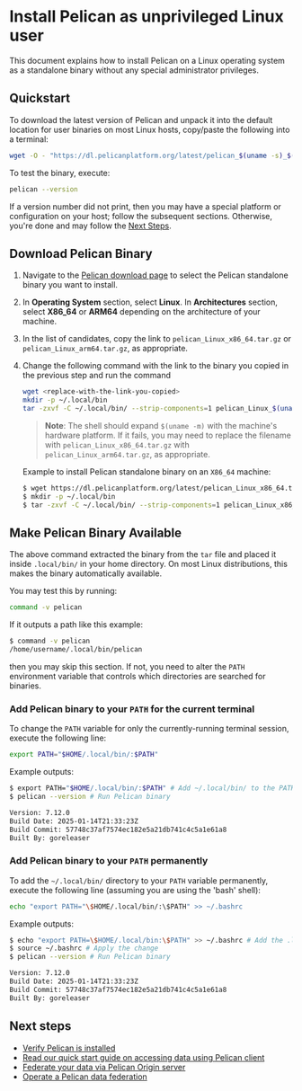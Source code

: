 # Install Pelican as unprivileged Linux user

This document explains how to install Pelican on a Linux operating system as a standalone binary without any special administrator privileges.

## Quickstart

To download the latest version of Pelican and unpack it into the default location for user binaries on most Linux hosts, copy/paste
the following into a terminal:

```bash
wget -O - "https://dl.pelicanplatform.org/latest/pelican_$(uname -s)_$(uname -m).tar.gz" | tar zx -C ~/.local/bin/ --strip-components=1
```

To test the binary, execute:

```bash
pelican --version
```

If a version number did not print, then you may have a special platform or configuration on your host; follow the subsequent sections.  Otherwise, you're done and may follow the [Next Steps](#next-steps).

## Download Pelican Binary

1. Navigate to the [Pelican download page](../install.mdx#download-pelican-binary) to select the Pelican standalone binary you want to install.

2. In **Operating System** section, select **Linux**. In **Architectures** section, select **X86_64** or **ARM64** depending on the architecture of your machine.

3. In the list of candidates, copy the link to `pelican_Linux_x86_64.tar.gz` or `pelican_Linux_arm64.tar.gz`, as appropriate.

4. Change the following command with the link to the binary you copied in the previous step and run the command

    ```bash
    wget <replace-with-the-link-you-copied>
    mkdir -p ~/.local/bin
    tar -zxvf -C ~/.local/bin/ --strip-components=1 pelican_Linux_$(uname -m).tar.gz
    ```

    > **Note**: The shell should expand `$(uname -m)` with the machine's hardware platform.  If it fails, you may need to replace the filename with `pelican_Linux_x86_64.tar.gz` with `pelican_Linux_arm64.tar.gz`, as appropriate.

    Example to install Pelican standalone binary on an `X86_64` machine:

    ```bash
    $ wget https://dl.pelicanplatform.org/latest/pelican_Linux_x86_64.tar.gz
    $ mkdir -p ~/.local/bin
    $ tar -zxvf -C ~/.local/bin/ --strip-components=1 pelican_Linux_x86_64.tar.gz
    ```

## Make Pelican Binary Available

The above command extracted the binary from the `tar` file and placed it inside `.local/bin/` in your home directory.  On most Linux distributions, this makes the binary automatically available.

You may test this by running:

```bash
command -v pelican
```

If it outputs a path like this example:

```bash
$ command -v pelican
/home/username/.local/bin/pelican
```

then you may skip this section.  If not, you need to alter the `PATH` environment variable that controls which directories are searched for binaries.

### Add Pelican binary to your `PATH` for the current terminal

To change the `PATH` variable for only the currently-running terminal session, execute the following line:

```bash
export PATH="$HOME/.local/bin/:$PATH"
```

Example outputs:

```bash
$ export PATH="$HOME/.local/bin/:$PATH" # Add ~/.local/bin/ to the PATH
$ pelican --version # Run Pelican binary

Version: 7.12.0
Build Date: 2025-01-14T21:33:23Z
Build Commit: 57748c37af7574ec182e5a21db741c4c5a1e61a8
Built By: goreleaser
```

### Add Pelican binary to your `PATH` permanently

To add the `~/.local/bin/` directory to your `PATH` variable permanently, execute the following line (assuming you are using the 'bash' shell):

```bash
echo "export PATH="\$HOME/.local/bin/:\$PATH" >> ~/.bashrc
```

Example outputs:

```bash
$ echo "export PATH=\$HOME/.local/bin:\$PATH" >> ~/.bashrc # Add the .local/bin folder to your .bashrc file
$ source ~/.bashrc # Apply the change
$ pelican --version # Run Pelican binary

Version: 7.12.0
Build Date: 2025-01-14T21:33:23Z
Build Commit: 57748c37af7574ec182e5a21db741c4c5a1e61a8
Built By: goreleaser
```

## Next steps

* [Verify Pelican is installed](../install.mdx#verify-pelican-is-installed)
* [Read our quick start guide on accessing data using Pelican client](../getting-started/accessing-data.mdx)
* [Federate your data via Pelican Origin server](../federating-your-data.mdx)
* [Operate a Pelican data federation](../operating-a-federation.mdx)

